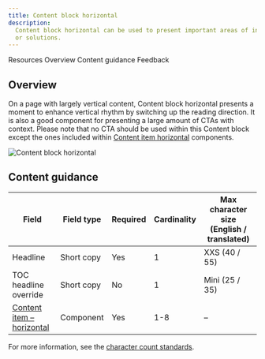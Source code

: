 ```yaml
---
title: Content block horizontal
description:
  Content block horizontal can be used to present important areas of interest relating to your topic, such as products
  or solutions.
---
```



<ComponentDescription name="Content block horizontal" type="layout" />

<AnchorLinks>

<AnchorLink>Resources</AnchorLink>
<AnchorLink>Overview</AnchorLink>
<AnchorLink>Content guidance</AnchorLink>
<AnchorLink>Feedback</AnchorLink>

</AnchorLinks>

<ResourceLinks name="Content block horizontal" type="layout" />

## Overview

On a page with largely vertical content, Content block horizontal presents a moment to enhance vertical rhythm by
switching up the reading direction. It is also a good component for presenting a large amount of CTAs with context.
Please note that no CTA should be used within this Content block except the ones included within
[Content item horizontal](https://www.ibm.com/standards/carbon/components/content-item-horizontal) components.

<Row>
<Column colMd={6} colLg={8}>

![Content block horizontal](../../images/component/content-block-horizontal/contentblockhorizontal-overview.png)

</Column>
</Row>

## Content guidance

| Field                                                                                                | Field type | Required | Cardinality | Max character size (English / translated) |
| ---------------------------------------------------------------------------------------------------- | ---------- | -------- | ----------- | ----------------------------------------- |
| Headline                                                                                             | Short copy | Yes      | 1           | XXS (40 / 55)                             |
| TOC headline override                                                                                | Short copy | No       | 1           | Mini (25 / 35)                            |
| [Content item – horizontal](https://www.ibm.com/standards/carbon/components/content-item-horizontal) | Component  | Yes      | 1-8         | –                                         |

For more information, see the [character count standards](https://www.ibm.com/standards/carbon/guidelines/content#character-count-standards).

<ComponentFooter name="Content block horizontal" type="layout" />

